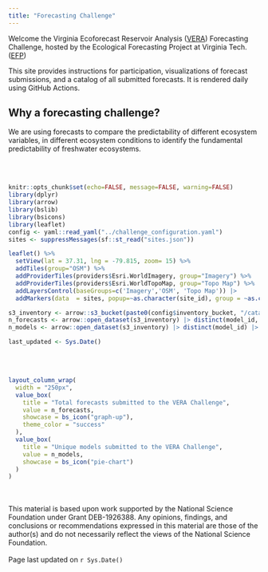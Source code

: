 ```yaml
---
title: "Forecasting Challenge"
---
```


Welcome the Virginia Ecoforecast Reservoir Analysis ([VERA](http://ltreb-reservoirs.org/)) Forecasting Challenge, hosted by the Ecological Forecasting Project at Virginia Tech. ([EFP](https://www.ecoforecastprojectvt.org/))

This site provides instructions for participation, visualizations of forecast submissions, and a catalog of all submitted forecasts. It is rendered daily using GitHub Actions.

## Why a forecasting challenge? 

We are using forecasts to compare the predictability of different ecosystem variables, in different ecosystem conditions to identify the fundamental predictability of freshwater ecosystems.

<br />
<br />
```r
knitr::opts_chunk$set(echo=FALSE, message=FALSE, warning=FALSE)
library(dplyr)
library(arrow)
library(bslib)
library(bsicons)
library(leaflet)
config <- yaml::read_yaml("../challenge_configuration.yaml")
sites <- suppressMessages(sf::st_read("sites.json"))
```

```r
leaflet() %>%
  setView(lat = 37.31, lng = -79.815, zoom= 15) %>%
  addTiles(group="OSM") %>%
  addProviderTiles(providers$Esri.WorldImagery, group="Imagery") %>%
  addProviderTiles(providers$Esri.WorldTopoMap, group="Topo Map") %>%
  addLayersControl(baseGroups=c('Imagery','OSM', 'Topo Map')) |> 
  addMarkers(data  = sites, popup=~as.character(site_id), group = ~as.character(Partner), clusterOptions = markerClusterOptions())
```

```r
s3_inventory <- arrow::s3_bucket(paste0(config$inventory_bucket, "/catalog"), endpoint_override = config$endpoint, anonymous = TRUE)
n_forecasts <- arrow::open_dataset(s3_inventory) |> distinct(model_id, reference_date) |> collect() |> nrow()
n_models <- arrow::open_dataset(s3_inventory) |> distinct(model_id) |> collect() |> nrow()

last_updated <- Sys.Date()
```
<br />
<br />
```r

layout_column_wrap(
  width = "250px",
  value_box(
    title = "Total forecasts submitted to the VERA Challenge", 
    value = n_forecasts,
    showcase = bs_icon("graph-up"),
    theme_color = "success" 
  ),
  value_box(
    title = "Unique models submitted to the VERA Challenge", 
    value = n_models,
    showcase = bs_icon("pie-chart")
  )
)

```
<br />
<br />
This material is based upon work supported by the National Science Foundation under Grant DEB-1926388. Any opinions, findings, and conclusions or recommendations expressed in this material are those of the author(s) and do not necessarily reflect the views of the National Science Foundation.
<br />
<br />
Page last updated on `r Sys.Date()`
